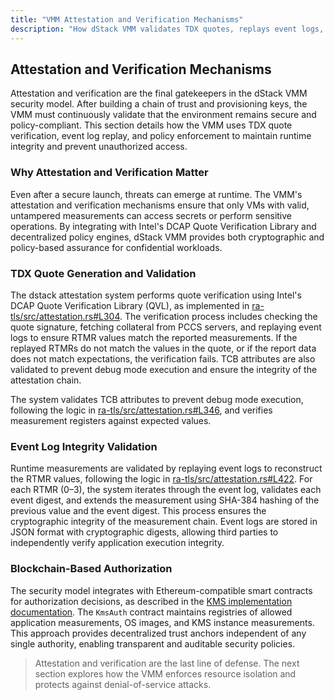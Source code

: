 ```yaml
---
title: "VMM Attestation and Verification Mechanisms"
description: "How dStack VMM validates TDX quotes, replays event logs, and enforces policy for runtime trust."
---
```


## Attestation and Verification Mechanisms

Attestation and verification are the final gatekeepers in the dStack VMM security model. After building a chain of trust and provisioning keys, the VMM must continuously validate that the environment remains secure and policy-compliant. This section details how the VMM uses TDX quote verification, event log replay, and policy enforcement to maintain runtime integrity and prevent unauthorized access.

### Why Attestation and Verification Matter

Even after a secure launch, threats can emerge at runtime. The VMM's attestation and verification mechanisms ensure that only VMs with valid, untampered measurements can access secrets or perform sensitive operations. By integrating with Intel's DCAP Quote Verification Library and decentralized policy engines, dStack VMM provides both cryptographic and policy-based assurance for confidential workloads.

### TDX Quote Generation and Validation

The dstack attestation system performs quote verification using Intel's DCAP Quote Verification Library (QVL), as implemented in [ra-tls/src/attestation.rs#L304](https://github.com/Dstack-TEE/dstack/blob/45ebd05a25ad4ffacce3b8f003e4f5a8b609b2e2/ra-tls/src/attestation.rs#L304). The verification process includes checking the quote signature, fetching collateral from PCCS servers, and replaying event logs to ensure RTMR values match the reported measurements. If the replayed RTMRs do not match the values in the quote, or if the report data does not match expectations, the verification fails. TCB attributes are also validated to prevent debug mode execution and ensure the integrity of the attestation chain.

The system validates TCB attributes to prevent debug mode execution, following the logic in [ra-tls/src/attestation.rs#L346](https://github.com/Dstack-TEE/dstack/blob/45ebd05a25ad4ffacce3b8f003e4f5a8b609b2e2/ra-tls/src/attestation.rs#L346), and verifies measurement registers against expected values.

### Event Log Integrity Validation

Runtime measurements are validated by replaying event logs to reconstruct the RTMR values, following the logic in [ra-tls/src/attestation.rs#L422](https://github.com/Dstack-TEE/dstack/blob/45ebd05a25ad4ffacce3b8f003e4f5a8b609b2e2/ra-tls/src/attestation.rs#L422). For each RTMR (0–3), the system iterates through the event log, validates each event digest, and extends the measurement using SHA-384 hashing of the previous value and the event digest. This process ensures the cryptographic integrity of the measurement chain. Event logs are stored in JSON format with cryptographic digests, allowing third parties to independently verify application execution integrity.

### Blockchain-Based Authorization

The security model integrates with Ethereum-compatible smart contracts for authorization decisions, as described in the [KMS implementation documentation](https://github.com/Dstack-TEE/dstack/blob/45ebd05a/kms/README.md#kms-implementation). The `KmsAuth` contract maintains registries of allowed application measurements, OS images, and KMS instance measurements. This approach provides decentralized trust anchors independent of any single authority, enabling transparent and auditable security policies.

> Attestation and verification are the last line of defense. The next section explores how the VMM enforces resource isolation and protects against denial-of-service attacks.
